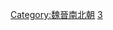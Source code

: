 {{Catnav|頁面分類|總類|各種主題的頁面分類|按國家分類|各國建築|中国建筑|中國傳統建築|中國各朝代建築}}
{{Catnav|頁面分類|地理|国家|亚洲国家|中国|中国建筑|中國傳統建築|中國各朝代建築}}
{{Catnav|頁面分類|社会|政治|政治制度|政体|帝國|中国朝代|魏晉南北朝}}
{{Catnav|頁面分類|社会|政治|朝代|中国朝代|魏晉南北朝}}
{{Catnav|頁面分類|历史|各國歷史|中国历史|中国朝代|魏晉南北朝}}

[[Category:魏晉南北朝|Category:魏晉南北朝]]
[[Category:中國各朝代建築|3]]